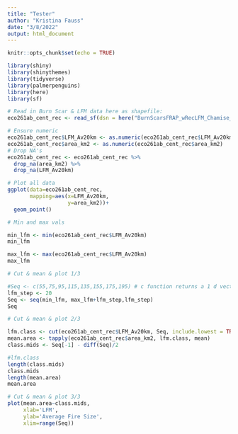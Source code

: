 ```yaml
---
title: "Tester"
author: "Kristina Fauss"
date: "3/8/2022"
output: html_document
---
```


```r
knitr::opts_chunk$set(echo = TRUE)
```

```r
library(shiny)
library(shinythemes)
library(tidyverse)
library(palmerpenguins)
library(here)
library(sf)
```


```r
# Read in Burn Scar & LFM data here as shapefile:
eco261ab_cent_rec <- read_sf(dsn = here("BurnScarsFRAP_wRecLFM_Chamise_CentEco261AB_Refined022021"))

```

```r
# Ensure numeric
eco261ab_cent_rec$LFM_Av20km <- as.numeric(eco261ab_cent_rec$LFM_Av20km)
eco261ab_cent_rec$area_km2 <- as.numeric(eco261ab_cent_rec$area_km2)
# Drop NA's
eco261ab_cent_rec <- eco261ab_cent_rec %>%
  drop_na(area_km2) %>%
  drop_na(LFM_Av20km)
```

```r
# Plot all data
ggplot(data=eco261ab_cent_rec, 
       mapping=aes(x=LFM_Av20km,
                   y=area_km2))+
  geom_point()
```

```r
# Min and max vals

min_lfm <- min(eco261ab_cent_rec$LFM_Av20km)
min_lfm

max_lfm <- max(eco261ab_cent_rec$LFM_Av20km)
max_lfm
```


```r
# Cut & mean & plot 1/3

#Seq <- c(55,75,95,115,135,155,175,195) # c function returns a 1 d vector array
lfm_step <- 20
Seq <- seq(min_lfm, max_lfm+lfm_step,lfm_step)
Seq
```

```r
# Cut & mean & plot 2/3

lfm.class <- cut(eco261ab_cent_rec$LFM_Av20km, Seq, include.lowest = TRUE)
mean.area <- tapply(eco261ab_cent_rec$area_km2, lfm.class, mean)
class.mids <- Seq[-1] - diff(Seq)/2

#lfm.class
length(class.mids)
class.mids
length(mean.area)
mean.area
```

```r
# Cut & mean & plot 3/3
plot(mean.area~class.mids,
     xlab='LFM',
     ylab='Average Fire Size',
     xlim=range(Seq))
```



